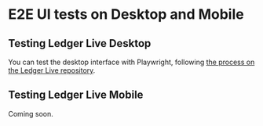 # E2E UI tests on Desktop and Mobile

## Testing Ledger Live Desktop

You can test the desktop interface with Playwright, following [the process on the Ledger Live repository](https://github.com/LedgerHQ/ledger-live/wiki/LLD:Testing).

## Testing Ledger Live Mobile

Coming soon.
